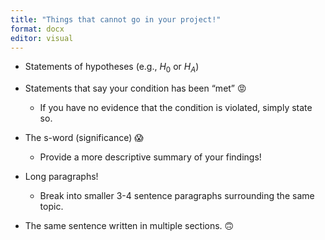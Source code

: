 ```yaml
---
title: "Things that cannot go in your project!"
format: docx
editor: visual
---
```


-   Statements of hypotheses (e.g., $H_0$ or $H_A$)

-   Statements that say your condition has been "met" 😡

    -   If you have no evidence that the condition is violated, simply state so.

-   The s-word (significance) 😱

    -   Provide a more descriptive summary of your findings!

-   Long paragraphs!

    -   Break into smaller 3-4 sentence paragraphs surrounding the same topic.

-   The same sentence written in multiple sections. 🙃
